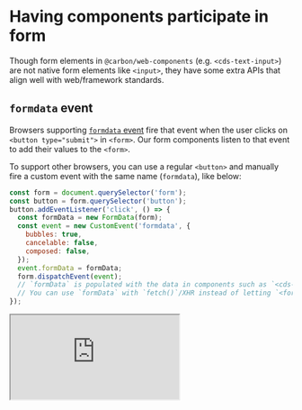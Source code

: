 
<Meta title="Introduction/Form participation" />

# Having components participate in form

Though form elements in `@carbon/web-components` (e.g. `<cds-text-input>`) are not native form elements like `<input>`, they have some extra APIs that align well with web/framework standards.

## `formdata` event

Browsers supporting [`formdata` event](https://www.chromestatus.com/feature/5662230242656256) fire that event when the user clicks on `<button type="submit">` in `<form>`. Our form components listen to that event to add their values to the `<form>`.

To support other browsers, you can use a regular `<button>` and manually fire a custom event with the same name (`formdata`), like below:

```javascript
const form = document.querySelector('form');
const button = form.querySelector('button');
button.addEventListener('click', () => {
  const formData = new FormData(form);
  const event = new CustomEvent('formdata', {
    bubbles: true,
    cancelable: false,
    composed: false,
  });
  event.formData = formData;
  form.dispatchEvent(event);
  // `formData` is populated with the data in components such as `<cds-text-input>` or `<cds-dropdown>`, etc. in the `<form>`.
  // You can use `formData` with `fetch()`/XHR instead of letting `<form>` submit the data
});
```

<iframe
  src="https://stackblitz.com/github/carbon-design-system/carbon-for-ibm-dotcom/tree/feat/main/packages/carbon-web-components/examples/codesandbox/form/basic?embed=1&file=src%2Findex.js&hideExplorer=1&hideNavigation=1&theme=light&terminalHeight=0&hidedevtools=1"
  style={{ width: '100%', height: '500px', border: 'solid rgba(0,0,0,0.1) 1px', boxShadow: 'rgba(0,0,0,0.1) 0 1px 3px 0' }}
  title="carbon-web-components-getting-started"
  sandbox="allow-modals allow-forms allow-popups allow-scripts allow-same-origin"></iframe>
